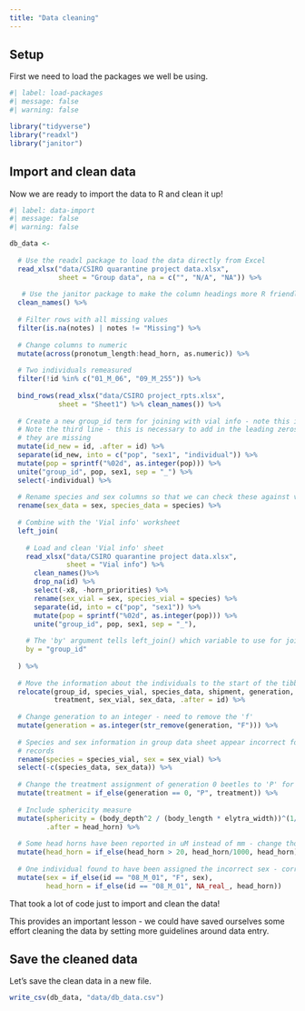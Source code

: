 ```yaml
---
title: "Data cleaning"
---
```


## Setup

First we need to load the packages we well be using.

```r
#| label: load-packages
#| message: false
#| warning: false

library("tidyverse")
library("readxl")
library("janitor")

```


## Import and clean data

Now we are ready to import the data to R and clean it up!

```r
#| label: data-import
#| message: false
#| warning: false

db_data <- 
  
  # Use the readxl package to load the data directly from Excel
  read_xlsx("data/CSIRO quarantine project data.xlsx", 
            sheet = "Group data", na = c("", "N/A", "NA")) %>%
  
   # Use the janitor package to make the column headings more R friendly
  clean_names() %>%
  
  # Filter rows with all missing values
  filter(is.na(notes) | notes != "Missing") %>%
  
  # Change columns to numeric
  mutate(across(pronotum_length:head_horn, as.numeric)) %>%
  
  # Two individuals remeasured
  filter(!id %in% c("01_M_06", "09_M_255")) %>%
  
  bind_rows(read_xlsx("data/CSIRO project_rpts.xlsx", 
            sheet = "Sheet1") %>% clean_names()) %>%
  
  # Create a new group_id term for joining with vial info - note this is hacky!
  # Note the third line - this is necessary to add in the leading zeros where
  # they are missing
  mutate(id_new = id, .after = id) %>%
  separate(id_new, into = c("pop", "sex1", "individual")) %>%
  mutate(pop = sprintf("%02d", as.integer(pop))) %>%
  unite("group_id", pop, sex1, sep = "_") %>%
  select(-individual) %>%
  
  # Rename species and sex columns so that we can check these against vial info
  rename(sex_data = sex, species_data = species) %>%
  
  # Combine with the 'Vial info' worksheet
  left_join(
    
    # Load and clean 'Vial info' sheet
    read_xlsx("data/CSIRO quarantine project data.xlsx", 
              sheet = "Vial info") %>%
      clean_names()%>%
      drop_na(id) %>%
      select(-x8, -horn_priorities) %>%
      rename(sex_vial = sex, species_vial = species) %>%
      separate(id, into = c("pop", "sex1")) %>%
      mutate(pop = sprintf("%02d", as.integer(pop))) %>%
      unite("group_id", pop, sex1, sep = "_"),
    
    # The 'by' argument tells left_join() which variable to use for joining
    by = "group_id"
    
  ) %>%
  
  # Move the information about the individuals to the start of the tibble
  relocate(group_id, species_vial, species_data, shipment, generation, 
           treatment, sex_vial, sex_data, .after = id) %>%
  
  # Change generation to an integer - need to remove the 'f'
  mutate(generation = as.integer(str_remove(generation, "F"))) %>%
  
  # Species and sex information in group data sheet appear incorrect for some
  # records
  rename(species = species_vial, sex = sex_vial) %>%
  select(-c(species_data, sex_data)) %>%
  
  # Change the treatment assignment of generation 0 beetles to 'P' for parental.
  mutate(treatment = if_else(generation == 0, "P", treatment)) %>%
  
  # Include sphericity measure
  mutate(sphericity = (body_depth^2 / (body_length * elytra_width))^(1/3), 
         .after = head_horn) %>%
  
  # Some head horns have been reported in uM instead of mm - change those here
  mutate(head_horn = if_else(head_horn > 20, head_horn/1000, head_horn)) %>%
  
  # One individual found to have been assigned the incorrect sex - correct here
  mutate(sex = if_else(id == "08_M_01", "F", sex),
         head_horn = if_else(id == "08_M_01", NA_real_, head_horn))


```

That took a lot of code just to import and clean the data!

This provides an important lesson - we could have saved ourselves some effort cleaning the data by setting more guidelines around data entry.

## Save the cleaned data

Let's save the clean data in a new file.

```r

write_csv(db_data, "data/db_data.csv")

```


